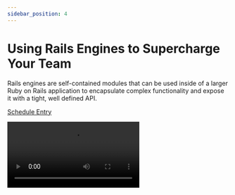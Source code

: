 ```yaml
---
sidebar_position: 4
---
```



# Using Rails Engines to Supercharge Your Team

Rails engines are self-contained modules that can be used inside of a larger Ruby on Rails application to encapsulate complex functionality and expose it with a tight, well defined API.

<Speaker
  name='Austin Story'
  position='Director, Infra Product Platform, Doximity'
  imageUrl='https://sessionize.com/image/01be-400o400o2-UZsC7x13PGcwbyRmrSKrCQ.png'
/>

[Schedule Entry](https://railsconf2023.sessionize.com/session/450255)

<Video src="https://www.youtube.com/embed/ZE9dKoBIr48" />

## Attendees
* Reed

| Relevancy    | Interesting |
| ----------- | ----------- |
| 6           | 6           |

## Notes

Story of how Doximity used Rails engines to deploy a sophisticated application.
* Gem is shared Ruby code
* Engine integrates with Rails
* GraphQL is a way to describe data, includes documentation, typed responses, safer changes, unified
* Backend perspective – no internal standard, isolation harder, developer experience was atrocious
* GraphQL Federation (app name) was the answer
* Restored internal standards to backend, isolation, and improved developer experience
* Started with Rails Guides documentation
* Plan approach – setup engine, create GraphQL playground
* Engine is a  mountable plugin
* Focus heavily on dummy application provided as part of test harness
* Make sure dummy app exposes every feature of engine so we don’t have to deploy engine to test changes
* Mount controller action in engine’s internal routes
* Inherit controller from ActionController::Base so that Application doesn’t impact engine
* Includes Authentication by default because it’s not optional
* Includes generators to make installing Engine easier
* Includes RSpec helper
* Includes ActiveSupport instrumentation
* Integrated with CI to monitor schema changes
* Includes Rake tasks
* Uses Railties to provide Rake tasks and update Playground
